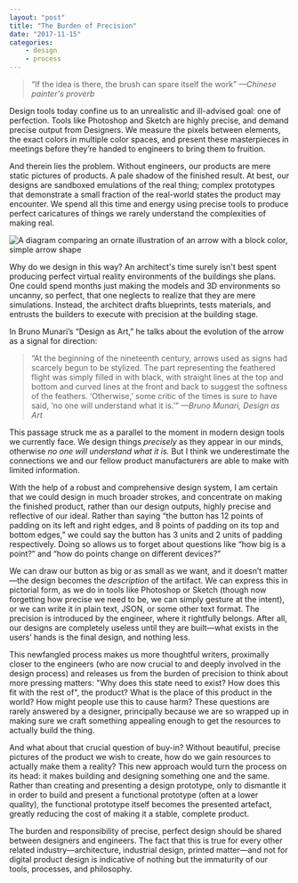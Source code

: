```yaml
---
layout: "post"
title: "The Burden of Precision"
date: "2017-11-15"
categories:
    - design
    - process
---
```


> “If the idea is there, the brush can spare itself the work” _—Chinese
> painter's proverb_

Design tools today confine us to an unrealistic and ill-advised goal: one of
perfection. Tools like Photoshop and Sketch are highly precise, and demand
precise output from Designers. We measure the pixels between elements, the exact
colors in multiple color spaces, and present these masterpieces in meetings
before they’re handed to engineers to bring them to fruition.

And therein lies the problem. Without engineers, our products are mere static
pictures of products. A pale shadow of the finished result. At best, our designs
are sandboxed emulations of the real thing; complex prototypes that demonstrate
a small fraction of the real-world states the product may encounter. We spend
all this time and energy using precise tools to produce perfect caricatures of
things we rarely understand the complexities of making real.

<Image
    alt="A diagram comparing an ornate illustration of an arrow with a block color, simple arrow shape"
    src="2017/11/Simplicity.png"
    width={1296}
    height={560}
/>

Why do we design in this way? An architect's time surely isn't best spent
producing perfect virtual reality environments of the buildings she plans. One
could spend months just making the models and 3D environments so uncanny, so
perfect, that one neglects to realize that they are mere simulations. Instead,
the architect drafts blueprints, tests materials, and entrusts the builders to
execute with precision at the building stage.

In Bruno Munari’s “Design as Art,” he talks about the evolution of the arrow as
a signal for direction:

> “At the beginning of the nineteenth century, arrows used as signs had scarcely
> begun to be stylized. The part representing the feathered flight was simply
> filled in with black, with straight lines at the top and bottom and curved
> lines at the front and back to suggest the softness of the feathers.
> ‘Otherwise,’ some critic of the times is sure to have said, ‘no one will
> understand what it is.’” _—Bruno Munari, Design as Art_

This passage struck me as a parallel to the moment in modern design tools we
currently face. We design things _precisely_ as they appear in our minds,
otherwise _no one will understand what it is._ But I think we underestimate the
connections we and our fellow product manufacturers are able to make with
limited information.

With the help of a robust and comprehensive design system, I am certain that we
could design in much broader strokes, and concentrate on making the finished
product, rather than our design outputs, highly precise and reflective of our
ideal. Rather than saying “the button has 12 points of padding on its left and
right edges, and 8 points of padding on its top and bottom edges,” we could say
the button has 3 units and 2 units of padding respectively. Doing so allows us
to forget about questions like “how big is a point?” and “how do points change
on different devices?”

We can draw our button as big or as small as we want, and it doesn’t matter—the
design becomes the _description_ of the artifact. We can express this in
pictorial form, as we do in tools like Photoshop or Sketch (though now
forgetting how precise we need to be, we can simply gesture at the intent), or
we can write it in plain text, JSON, or some other text format. The precision is
introduced by the engineer, where it rightfully belongs. After all, our designs
are completely useless until they are built—what exists in the users’ hands is
the final design, and nothing less.

This newfangled process makes us more thoughtful writers, proximally closer to
the engineers (who are now crucial to and deeply involved in the design process)
and releases us from the burden of precision to think about more pressing
matters: "Why does this state need to exist? How does this fit with the rest
of", the product? What is the place of this product in the world? How might
people use this to cause harm? These questions are rarely answered by a
designer, principally because we are so wrapped up in making sure we craft
something appealing enough to get the resources to actually build the thing.

And what about that crucial question of buy-in? Without beautiful, precise
pictures of the product we wish to create, how do we gain resources to actually
make them a reality? This new approach would turn the process on its head: it
makes building and designing something one and the same. Rather than creating
and presenting a design prototype, only to dismantle it in order to build and
present a functional prototype (often at a lower quality), the functional
prototype itself becomes the presented artefact, greatly reducing the cost of
making it a stable, complete product.

The burden and responsibility of precise, perfect design should be shared
between designers and engineers. The fact that this is true for every other
related industry—architecture, industrial design, printed matter—and not for
digital product design is indicative of nothing but the immaturity of our tools,
processes, and philosophy.
